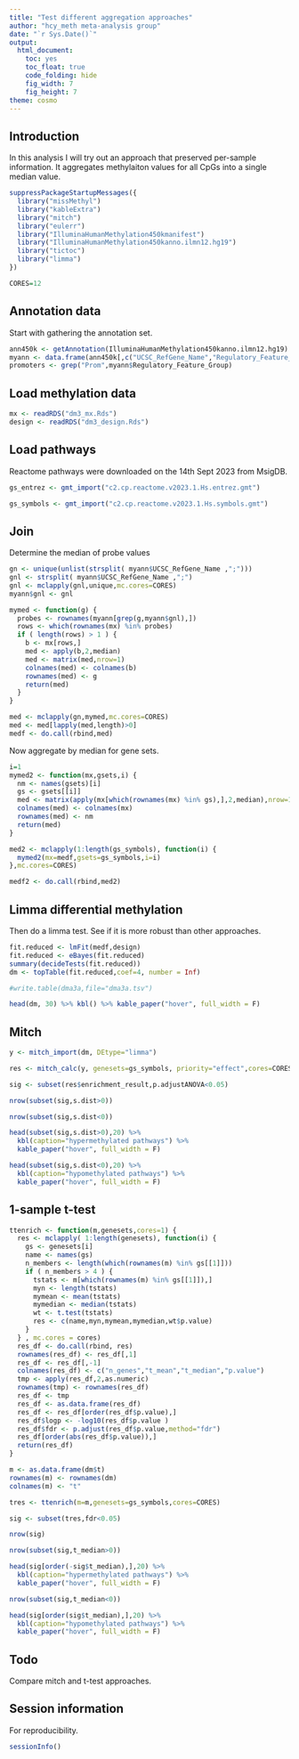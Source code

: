 ```yaml
---
title: "Test different aggregation approaches"
author: "hcy_meth meta-analysis group"
date: "`r Sys.Date()`"
output:
  html_document:
    toc: yes
    toc_float: true
    code_folding: hide
    fig_width: 7
    fig_height: 7
theme: cosmo
---
```


## Introduction

In this analysis I will try out an approach that preserved per-sample information.
It aggregates methylaiton values for all CpGs into a single median value.

```r

suppressPackageStartupMessages({
  library("missMethyl")
  library("kableExtra")
  library("mitch")
  library("eulerr")
  library("IlluminaHumanMethylation450kmanifest")
  library("IlluminaHumanMethylation450kanno.ilmn12.hg19")
  library("tictoc")
  library("limma")
})

CORES=12

```

## Annotation data

Start with gathering the annotation set.

```r

ann450k <- getAnnotation(IlluminaHumanMethylation450kanno.ilmn12.hg19)
myann <- data.frame(ann450k[,c("UCSC_RefGene_Name","Regulatory_Feature_Group")])
promoters <- grep("Prom",myann$Regulatory_Feature_Group)

```

## Load methylation data

```r

mx <- readRDS("dm3_mx.Rds")
design <- readRDS("dm3_design.Rds")

```

## Load pathways

Reactome pathways were downloaded on the 14th Sept 2023 from MsigDB.

```r

gs_entrez <- gmt_import("c2.cp.reactome.v2023.1.Hs.entrez.gmt")

gs_symbols <- gmt_import("c2.cp.reactome.v2023.1.Hs.symbols.gmt")

```

## Join

Determine the median of probe values

```r

gn <- unique(unlist(strsplit( myann$UCSC_RefGene_Name ,";")))
gnl <- strsplit( myann$UCSC_RefGene_Name ,";")
gnl <- mclapply(gnl,unique,mc.cores=CORES)
myann$gnl <- gnl

mymed <- function(g) {
  probes <- rownames(myann[grep(g,myann$gnl),])
  rows <- which(rownames(mx) %in% probes)
  if ( length(rows) > 1 ) {
    b <- mx[rows,]
    med <- apply(b,2,median)
    med <- matrix(med,nrow=1)
    colnames(med) <- colnames(b)
    rownames(med) <- g
    return(med)
  }
}

med <- mclapply(gn,mymed,mc.cores=CORES)
med <- med[lapply(med,length)>0]
medf <- do.call(rbind,med)

```

Now aggregate by median for gene sets.

```r

i=1
mymed2 <- function(mx,gsets,i) {
  nm <- names(gsets)[i]
  gs <- gsets[[i]]
  med <- matrix(apply(mx[which(rownames(mx) %in% gs),],2,median),nrow=1)
  colnames(med) <- colnames(mx)
  rownames(med) <- nm
  return(med)
}

med2 <- mclapply(1:length(gs_symbols), function(i) {
  mymed2(mx=medf,gsets=gs_symbols,i=i)
},mc.cores=CORES)

medf2 <- do.call(rbind,med2)

```

## Limma differential methylation

Then do a limma test.
See if it is more robust than other approaches.

```r

fit.reduced <- lmFit(medf,design)
fit.reduced <- eBayes(fit.reduced)
summary(decideTests(fit.reduced))
dm <- topTable(fit.reduced,coef=4, number = Inf)

#write.table(dma3a,file="dma3a.tsv")

head(dm, 30) %>% kbl() %>% kable_paper("hover", full_width = F)

```

## Mitch

```r

y <- mitch_import(dm, DEtype="limma")

res <- mitch_calc(y, genesets=gs_symbols, priority="effect",cores=CORES)

sig <- subset(res$enrichment_result,p.adjustANOVA<0.05)

nrow(subset(sig,s.dist>0))

nrow(subset(sig,s.dist<0))

head(subset(sig,s.dist>0),20) %>%
  kbl(caption="hypermethylated pathways") %>%
  kable_paper("hover", full_width = F)

head(subset(sig,s.dist<0),20) %>%
  kbl(caption="hypomethylated pathways") %>%
  kable_paper("hover", full_width = F)

```

## 1-sample t-test

```r

ttenrich <- function(m,genesets,cores=1) {
  res <- mclapply( 1:length(genesets), function(i) {
    gs <- genesets[i]
    name <- names(gs)
    n_members <- length(which(rownames(m) %in% gs[[1]]))
    if ( n_members > 4 ) {
      tstats <- m[which(rownames(m) %in% gs[[1]]),]
      myn <- length(tstats)
      mymean <- mean(tstats)
      mymedian <- median(tstats)
      wt <- t.test(tstats)
      res <- c(name,myn,mymean,mymedian,wt$p.value)
    }
  } , mc.cores = cores)
  res_df <- do.call(rbind, res)
  rownames(res_df) <- res_df[,1]
  res_df <- res_df[,-1]
  colnames(res_df) <- c("n_genes","t_mean","t_median","p.value")
  tmp <- apply(res_df,2,as.numeric)
  rownames(tmp) <- rownames(res_df)
  res_df <- tmp
  res_df <- as.data.frame(res_df)
  res_df <- res_df[order(res_df$p.value),]
  res_df$logp <- -log10(res_df$p.value )
  res_df$fdr <- p.adjust(res_df$p.value,method="fdr")
  res_df[order(abs(res_df$p.value)),]
  return(res_df)
}

m <- as.data.frame(dm$t)
rownames(m) <- rownames(dm)
colnames(m) <- "t"

tres <- ttenrich(m=m,genesets=gs_symbols,cores=CORES)

sig <- subset(tres,fdr<0.05)

nrow(sig)

nrow(subset(sig,t_median>0))

head(sig[order(-sig$t_median),],20) %>%
  kbl(caption="hypermethylated pathways") %>%
  kable_paper("hover", full_width = F)

nrow(subset(sig,t_median<0))

head(sig[order(sig$t_median),],20) %>%
  kbl(caption="hypomethylated pathways") %>%
  kable_paper("hover", full_width = F)

```

## Todo

Compare mitch and t-test approaches.

## Session information

For reproducibility.

```r

sessionInfo()

```
